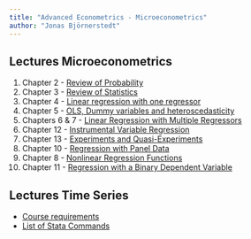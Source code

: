 ```yaml
---
title: "Advanced Econometrics - Microeconometrics"
author: "Jonas Björnerstedt"
---
```


## Lectures Microeconometrics

1. Chapter 2 - [Review of Probability](../lecture01)
2. Chapter 3 - [Review of Statistics](../lecture02)
3. Chapter 4 - [Linear regression with one regressor](../lecture03)
4. Chapter 5 - [OLS, Dummy variables and heteroscedasticity](../lecture04) 
5. Chapters 6 & 7 - [Linear Regression with Multiple Regressors](../lecture05) 
6. Chapter 12 - [Instrumental Variable Regression](../lecture06) 
7. Chapter 13 - [Experiments and Quasi-Experiments](../lecture07) 
8. Chapter 10 - [Regression with Panel Data](../lecture08) 
9. Chapter 8 - [Nonlinear Regression Functions](../lecture09) 
10. Chapter 11 - [Regression with a Binary Dependent Variable](../lecture10)   

## Lectures Time Series

- [Course requirements](course-requirements.pdf)
- [List of Stata Commands](stata_commands.pdf)